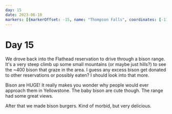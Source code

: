 ```yaml
---
day: 15
date: 2023-06-10
markers: [{markerOffset: -15, name: "Thompson Falls", coordinates: [-115.3374, 47.5955]}]
---
```

# Day 15

We drove back into the Flathead reservation to drive through a bison range. It's a very steep climb up some small mountains (or maybe just hills?) to see the ~400 bison that graze in the area. I guess any excess bison get donated to other reservations or possibly eaten? I should look into that more.

Bison are HUGE! It really makes you wonder why people would ever approach them in Yellowstone. The baby bison are cute though. The range had some great views.

After that we made bison burgers. Kind of morbid, but very delicious.

